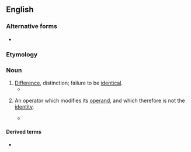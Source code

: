 ==English==

===Alternative forms===
* {{l|en|non-identity}}

===Etymology===
{{prefix|en|non|identity}}

===Noun===
{{en-noun|nonidentities}}

# [[difference|Difference]], distinction; failure to be [[identical]].
#* {{quote-book|1993|Ordway Hilton|Scientific Examination of Questioned Documents|url=http://books.google.com/books?id=-exqdS1GIHEC&pg=RA1-PA10|page=395|isbn=0849395100
|passage=No scientific examiner would select only chance variations to establish '''nonidentity''' of two specimens when the fundamental points of identification stamp them as originating at a single source.}}
# {{lb|en|mathematics}} An operator which modifies its [[operand]], and which therefore is not the [[identity]].
#* {{quote-book|1995|Thomas A. Whitelaw|Introduction to Abstract Algebra|url=http://books.google.com/books?id=f2hyf0QoB_0C|isbn=0751401471|page=99|passage=Moreover, in a group of prime order ''p'', every '''non-identity''' element (i.e. every element other than 1) has period ''p''.}}

====Derived terms====
* {{l|en|nonidentity problem}}